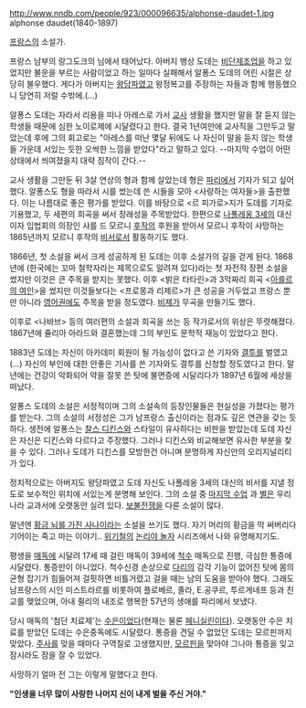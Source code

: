 http://www.nndb.com/people/923/000096635/alphonse-daudet-1.jpg
alphonse daudet(1840-1897)

[[프랑스]]의 소설가.

프랑스 남부의 랑그도크의 님에서 태어났다. 아버지 뱅상 도데는 [[비단]]제조업을 하고 있었지만 불운을 부르는 사람이었고 하는 일마다 실패해서 알퐁스 도데의 어린 시절은 상당히 불우했다. 게다가 아버지는 [[왕당파]]였고 왕정복고를 주장하는 자들과 함께 행동했으니 당연히 저럴 수밖에.(…)

알퐁스 도데는 자라서 리용을 떠나 아레스로 가서 [[교사]] 생활을 했지만 말을 잘 듣지 않는 학생들 때문에 심한 노이로제에 시달렸다고 한다. 결국 1년여만에 교사직을 그만두고 말았는데 후에 그의 회고로는 "아레스를 떠난 몇달 뒤에도 나 자신이 말을 듣지 않는 학생들 가운데 서있는 듯한 오싹한 느낌을 받았다"라고 말하고 있다. --마지막 수업이 어떤 상태에서 씌여졌을지 대략 짐작이 간다.--

교사 생활을 그만둔 뒤 3살 연상의 형과 함께 살았는데 형은 [[파리]]에서 기자가 되고 싶어했다. 알퐁스도 형을 따라서 시를 썼는데 쓴 시들을 모아 <사랑하는 여자들>을 출판했다. 이는 나름대로 좋은 평가를 받았다. 이를 바탕으로 <르 피가로>지가 도데를 기자로 기용했고, 두 세편의 희곡을 써서 장래성을 주목받았다. 한편으로 [[나폴레옹 3세]]의 대신이자 입법회의 의장인 샤를 드 모르니 [[후작]]의 후원을 받아서 모르니 후작이 사망하는 1865년까지 모르니 후작의 [[비서]]로서 활동하기도 했다.

1866년, 첫 소설을 써서 크게 성공하게 된 도데는 이후 소설가의 길을 걷게 된다. 1868년에 <Le Petit Chose> (한국에는 꼬마 철학자라는 제목으로도 알려져 있다)라는 첫 자전적 장편 소설을 썼지만 이것은 큰 주목을 받지는 못했다. 이후 <밝은 타타린>과 3막짜리 희곡 <[[아를르의 여인]]>을 썼지만 이것들보다는 <프로몽과 리제르>가 큰 성공을 거두었고 프랑스 뿐만 아니라 [[영어]]권에도 주목을 받을 정도였다. [[비제]]가 무곡을 만들기도 했다. 

이후로 <나바브> 등의 여러편의 소설과 희곡을 쓰는 등 작가로서의 위상은 뚜렷해졌다. 1867년에 쥴리아 아라드와 결혼했는데 그의 부인도 문학적 재능이 있었다고 한다.

1883년 도데는 자신이 아카데미 회원이 될 가능성이 없다고 쓴 기자와 [[결투]]를 벌였고(…) 자신의 부인에 대한 안좋은 기사를 쓴 기자와도 결투를 신청할 정도였다고 한다. 말년에는 건강이 악화되어 약을 잘못 쓴 탓에 불면증에 시달리다가 1897년 6월에 세상을 떠났다. 

알퐁스 도데의 소설은 서정적이며 그의 소설속의 등장인물들은 현실성을 가졌다는 평가를 받는다. 그의 소설의 서정성은 그가 남프랑스 출신이라는 점과도 깊은 연관을 갖는 듯하다. 생전에 알퐁스는 [[찰스 디킨스]]와 스타일이 유사하다는 비판을 받았는데 도데 자신은 자신은 디킨스와 다르다고 주장했다. 그러나 디킨스와 비교해보면 유사한 부분을 찾을 수 있다. 그러나 도데가 디킨스를 모방한건 아니며 분명하게 자신만의 오리지널리티가 있다.

정치적으로는 아버지도 왕당파였고 도데 자신도 나폴레옹 3세의 대신의 비서를 지낼 정도로 보수적인 위치에 서있는게 분명해 보인다. 그의 소설 중 [[마지막 수업]] 과 [[별]]은 우리나라 교과서에 오랫동안 실려 있다. [[보불전쟁]]을 다룬 소설이 많다.

말년엔 [[황금 뇌를 가진 사나이]]라는 소설을 쓰기도 했다. 자기 머리의 황금을 막 써버리다 기어이는 죽고 마는 이야기.. [[위기철]]의 [[논리야 놀자]] 시리즈에서 나와 유명해지기도.

평생을 [[매독]]에 시달려 17세 때 걸린 매독이 39세에 [[척수]] 매독으로 진행, 극심한 통증에 시달렸다. 통증만이 아니었다. 척수신경 손상으로 [[다리]]의 감각 기능이 없어진 탓에 몸의 균형 잡기가 힘들어져 걸핏하면 비틀거렸고 걸을 때는 남의 도움을 받아야 했다. 그래도 남프랑스의 시인 미스트라르를 비롯하여 플로베르, 졸라, E.공쿠르, 투르게네프 등과 친교를 맺었으며, 아내 쥘리의 내조로 행복한 57년의 생애를 파리에서 보냈다.

당시 매독의 '첨단 치료제'는 [[수은]]이었다(현재는 물론 [[페니실린]]이다). 오랫동안 수은 치료를 받았던 도데는 수은중독에도 시달렸다. 통증을 견딜 수 없었던 도데는 모르핀까지 맞았다. [[주사]]를 맞을 때마다 구역질로 고생했지만, [[모르핀]]을 맞아야 그나마 통증을 잊고 잠시라도 잠을 잘 수 있었다.

사망하기 얼마 전 그는 이렇게 말했다고 한다.

'''"인생을 너무 많이 사랑한 나머지 신이 내게 벌을 주신 거야."'''
